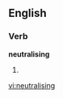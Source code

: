 ==English==

===Verb===
'''neutralising'''

# {{present participle of|[[neutralise]]}}

[[vi:neutralising]]